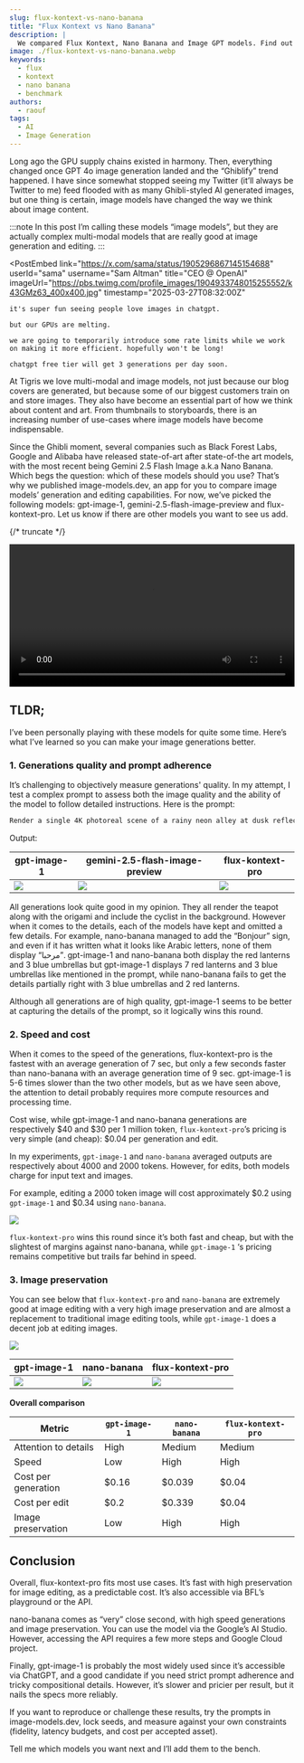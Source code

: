 ```yaml
---
slug: flux-kontext-vs-nano-banana
title: "Flux Kontext vs Nano Banana"
description: |
  We compared Flux Kontext, Nano Banana and Image GPT models. Find out which one is the best for your use case.
image: ./flux-kontext-vs-nano-banana.webp
keywords:
  - flux
  - kontext
  - nano banana
  - benchmark
authors:
  - raouf
tags:
  - AI
  - Image Generation
---
```


Long ago the GPU supply chains existed in harmony. Then, everything changed once
GPT 4o image generation landed and the “Ghiblify” trend happened. I have since
somewhat stopped seeing my Twitter (it’ll always be Twitter to me) feed flooded
with as many Ghibli-styled AI generated images, but one thing is certain, image
models have changed the way we think about image content.

:::note In this post I’m calling these models “image models”, but they are
actually complex multi-modal models that are really good at image generation and
editing. :::

<PostEmbed
  link="https://x.com/sama/status/1905296867145154688"
  userId="sama"
  username="Sam Altman"
  title="CEO @ OpenAI"
  imageUrl="https://pbs.twimg.com/profile_images/1904933748015255552/k43GMz63_400x400.jpg"
  timestamp="2025-03-27T08:32:00Z"
>
    it's super fun seeing people love images in chatgpt.

    but our GPUs are melting.

    we are going to temporarily introduce some rate limits while we work on making it more efficient. hopefully won't be long!

    chatgpt free tier will get 3 generations per day soon.

</PostEmbed>

At Tigris we love multi-modal and image models, not just because our blog covers
are generated, but because some of our biggest customers train on and store
images. They also have become an essential part of how we think about content
and art. From thumbnails to storyboards, there is an increasing number of
use-cases where image models have become indispensable.

Since the Ghibli moment, several companies such as Black Forest Labs, Google and
Alibaba have released state-of-art after state-of-the art models, with the most
recent being Gemini 2.5 Flash Image a.k.a Nano Banana. Which begs the question:
which of these models should you use? That’s why we published image-models.dev,
an app for you to compare image models’ generation and editing capabilities. For
now, we’ve picked the following models: gpt-image-1,
gemini-2.5-flash-image-preview and flux-kontext-pro. Let us know if there are
other models you want to see us add.

{/* truncate */}

<video controls width="100%">
  <source src="/img/blog/flux-vs-nano-banana/demo.mp4" type="video/mp4" />
  Download the <a href="/img/blog/flux-vs-nano-banana/demo.mp4">MP4</a> version.
</video>

## TLDR;

I’ve been personally playing with these models for quite some time. Here’s what
I’ve learned so you can make your image generations better.

### 1. Generations quality and prompt adherence

It’s challenging to objectively measure generations' quality. In my attempt, I
test a complex prompt to assess both the image quality and the ability of the
model to follow detailed instructions. Here is the prompt:

```bash
Render a single 4K photoreal scene of a rainy neon alley at dusk reflected in a transparent glass teapot on a checkerboard marble table as a left hand in a teal knit sleeve places a translucent origami crane beside it; include motion-blurred cyclist in the alley, precise refraction/caustics on the table, perfectly legible 8-pt bilingual signage reading “Bonjour” and “مرحبا”, and place EXACTLY 7 red lanterns and 3 blue umbrellas with hard top-left shadows, correct perspective, and no object interpenetration.
```

Output:

| gpt-image-1                                           | gemini-2.5-flash-image-preview                                | flux-kontext-pro                                       |
| ----------------------------------------------------- | ------------------------------------------------------------- | ------------------------------------------------------ |
| ![](/img/blog/flux-vs-nano-banana/gpt-generation.png) | ![](/img/blog/flux-vs-nano-banana/nano-banana-generation.png) | ![](/img/blog/flux-vs-nano-banana/flux-generation.png) |

All generations look quite good in my opinion. They all render the teapot along
with the origami and include the cyclist in the background. However when it
comes to the details, each of the models have kept and omitted a few details.
For example, nano-banana managed to add the “Bonjour” sign, and even if it has
written what it looks like Arabic letters, none of them display “مرحبا”.
gpt-image-1 and nano-banana both display the red lanterns and 3 blue umbrellas
but gpt-image-1 displays 7 red lanterns and 3 blue umbrellas like mentioned in
the prompt, while nano-banana fails to get the details partially right with 3
blue umbrellas and 2 red lanterns.

Although all generations are of high quality, gpt-image-1 seems to be better at
capturing the details of the prompt, so it logically wins this round.

### 2. Speed and cost

When it comes to the speed of the generations, flux-kontext-pro is the fastest
with an average generation of 7 sec, but only a few seconds faster than
nano-banana with an average generation time of 9 sec. gpt-image-1 is 5-6 times
slower than the two other models, but as we have seen above, the attention to
detail probably requires more compute resources and processing time.

Cost wise, while gpt-image-1 and nano-banana generations are respectively $40
and $30 per 1 million token, `flux-kontext-pro`’s pricing is very simple (and
cheap): $0.04 per generation and edit.

In my experiments, `gpt-image-1` and `nano-banana` averaged outputs are
respectively about 4000 and 2000 tokens. However, for edits, both models charge
for input text and images.

For example, editing a 2000 token image will cost approximately $0.2 using
`gpt-image-1` and $0.34 using `nano-banana`.

![](/img/blog/flux-vs-nano-banana/image-editing.png)

`flux-kontext-pro` wins this round since it’s both fast and cheap, but with the
slightest of margins against nano-banana, while `gpt-image-1` ‘s pricing remains
competitive but trails far behind in speed.

### 3. Image preservation

You can see below that `flux-kontext-pro` and `nano-banana` are extremely good
at image editing with a very high image preservation and are almost a
replacement to traditional image editing tools, while `gpt-image-1` does a
decent job at editing images.

![](/img/blog/flux-vs-nano-banana/original-image.png)

| gpt-image-1                                           | nano-banana                                             | flux-kontext-pro                                 |
| ----------------------------------------------------- | ------------------------------------------------------- | ------------------------------------------------ |
| ![](/img/blog/flux-vs-nano-banana/gpt-image-edit.png) | ![](/img/blog/flux-vs-nano-banana/nano-banana-edit.png) | ![](/img/blog/flux-vs-nano-banana/flux-edit.png) |

**Overall comparison**

| Metric               | `gpt-image-1` | `nano-banana` | `flux-kontext-pro` |
| -------------------- | ------------- | ------------- | ------------------ |
| Attention to details | High          | Medium        | Medium             |
| Speed                | Low           | High          | High               |
| Cost per generation  | $0.16         | $0.039        | $0.04              |
| Cost per edit        | $0.2          | $0.339        | $0.04              |
| Image preservation   | Low           | High          | High               |

## Conclusion

Overall, flux-kontext-pro fits most use cases. It’s fast with high preservation
for image editing, as a predictable cost. It’s also accessible via BFL’s
playground or the API.

nano-banana comes as “very” close second, with high speed generations and image
preservation. You can use the model via the Google’s AI Studio. However,
accessing the API requires a few more steps and Google Cloud project.

Finally, gpt-image-1 is probably the most widely used since it’s accessible via
ChatGPT, and a good candidate if you need strict prompt adherence and tricky
compositional details. However, it’s slower and pricier per result, but it nails
the specs more reliably.

If you want to reproduce or challenge these results, try the prompts in
image-models.dev, lock seeds, and measure against your own constraints
(fidelity, latency budgets, and cost per accepted asset).

Tell me which models you want next and I’ll add them to the bench.
